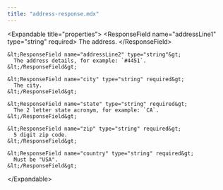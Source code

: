 ```yaml
---
title: "address-response.mdx"
---
```


  &lt;Expandable title="properties"&gt;
    &lt;ResponseField name="addressLine1" type="string" required&gt;
      The address.
    &lt;/ResponseField&gt;

    &lt;ResponseField name="addressLine2" type="string"&gt;
      The address details, for example: `#4451`.
    &lt;/ResponseField&gt;

    &lt;ResponseField name="city" type="string" required&gt;
      The city.
    &lt;/ResponseField&gt;

    &lt;ResponseField name="state" type="string" required&gt;
      The 2 letter state acronym, for example: `CA`.
    &lt;/ResponseField&gt;

    &lt;ResponseField name="zip" type="string" required&gt;
      5 digit zip code.
    &lt;/ResponseField&gt;

    &lt;ResponseField name="country" type="string" required&gt;
      Must be "USA".
    &lt;/ResponseField&gt;

  &lt;/Expandable&gt;
